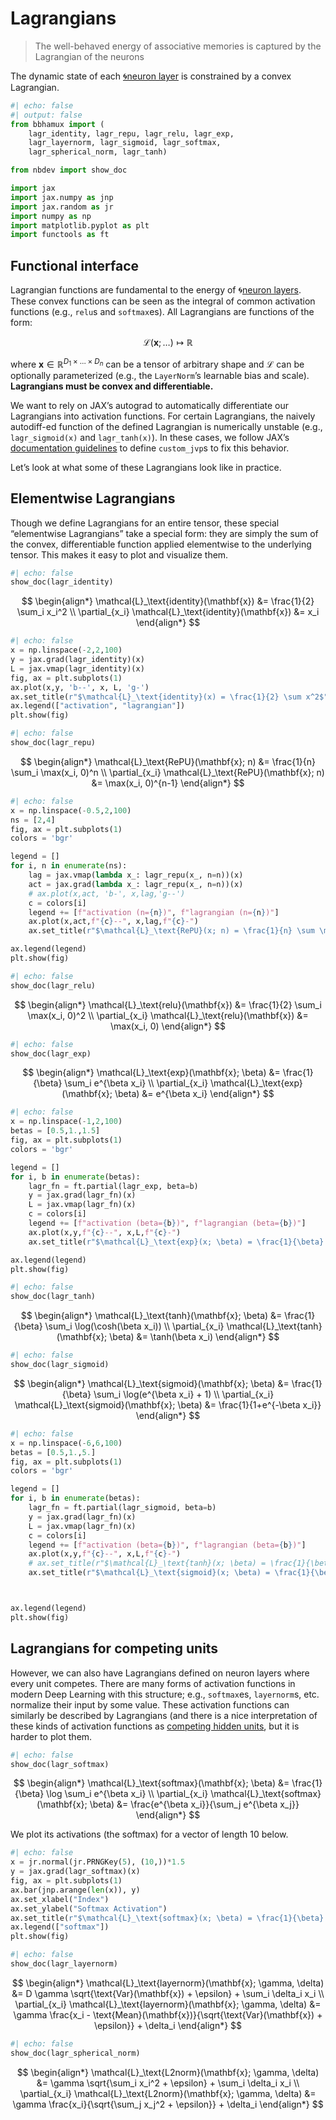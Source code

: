 # Lagrangians

> The well-behaved energy of associative memories is captured by the Lagrangian of the neurons

The dynamic state of each [🌀neuron layer](./02_neurons.qmd) is constrained by a convex Lagrangian.

```python
#| echo: false
#| output: false
from bbhamux import (
    lagr_identity, lagr_repu, lagr_relu, lagr_exp, 
    lagr_layernorm, lagr_sigmoid, lagr_softmax, 
    lagr_spherical_norm, lagr_tanh)

from nbdev import show_doc

import jax
import jax.numpy as jnp
import jax.random as jr
import numpy as np
import matplotlib.pyplot as plt
import functools as ft
```

## Functional interface

Lagrangian functions are fundamental to the energy of 🌀[neuron layers](./02_neurons.qmd). These convex functions can be seen as the integral of common activation functions (e.g., `relu`s and `softmax`es). All Lagrangians are functions of the form:

$$\mathcal{L}(\mathbf{x};\ldots) \mapsto \mathbb{R}$$

where $\mathbf{x} \in \mathbb{R}^{D_1 \times \ldots \times D_n}$ can be a tensor of arbitrary shape and $\mathcal{L}$ can be optionally parameterized (e.g., the `LayerNorm`'s learnable bias and scale). **Lagrangians must be convex and differentiable.**

We want to rely on JAX's autograd to automatically differentiate our Lagrangians into activation functions. For certain Lagrangians, the naively autodiff-ed function of the defined Lagrangian is numerically unstable (e.g., `lagr_sigmoid(x)` and `lagr_tanh(x)`). In these cases, we follow JAX's [documentation guidelines](https://jax.readthedocs.io/en/latest/notebooks/Custom_derivative_rules_for_Python_code.html) to define `custom_jvp`s to fix this behavior.

Let's look at what some of these Lagrangians look like in practice.

## Elementwise Lagrangians

Though we define Lagrangians for an entire tensor, these special "elementwise Lagrangians" take a special form: they are simply the sum of the convex, differentiable function applied elementwise to the underlying tensor. This makes it easy to plot and visualize them.

```python
#| echo: false
show_doc(lagr_identity)
```

$$
\begin{align*}
\mathcal{L}_\text{identity}(\mathbf{x}) &= \frac{1}{2} \sum_i x_i^2 \\
\partial_{x_i} \mathcal{L}_\text{identity}(\mathbf{x}) &= x_i
\end{align*}
$$

```python
#| echo: false
x = np.linspace(-2,2,100)
y = jax.grad(lagr_identity)(x)
L = jax.vmap(lagr_identity)(x)
fig, ax = plt.subplots(1)
ax.plot(x,y, 'b--', x, L, 'g-')
ax.set_title(r"$\mathcal{L}_\text{identity}(x) = \frac{1}{2} \sum x^2$")
ax.legend(["activation", "lagrangian"])
plt.show(fig)
```

```python
#| echo: false
show_doc(lagr_repu)
```

$$
\begin{align*}
\mathcal{L}_\text{RePU}(\mathbf{x}; n) &= \frac{1}{n} \sum_i \max(x_i, 0)^n \\
\partial_{x_i} \mathcal{L}_\text{RePU}(\mathbf{x}; n) &= \max(x_i, 0)^{n-1}
\end{align*}
$$

```python
#| echo: false
x = np.linspace(-0.5,2,100)
ns = [2,4]
fig, ax = plt.subplots(1)
colors = 'bgr'

legend = []
for i, n in enumerate(ns):
    lag = jax.vmap(lambda x_: lagr_repu(x_, n=n))(x)
    act = jax.grad(lambda x_: lagr_repu(x_, n=n))(x)
    # ax.plot(x,act, 'b-', x,lag,'g--')
    c = colors[i]
    legend += [f"activation (n={n})", f"lagrangian (n={n})"]
    ax.plot(x,act,f"{c}--", x,lag,f"{c}-")
    ax.set_title(r"$\mathcal{L}_\text{RePU}(x; n) = \frac{1}{n} \sum \max(x, 0)^n$")

ax.legend(legend)
plt.show(fig)
```

```python
#| echo: false
show_doc(lagr_relu)
```

$$
\begin{align*}
\mathcal{L}_\text{relu}(\mathbf{x}) &= \frac{1}{2} \sum_i \max(x_i, 0)^2 \\
\partial_{x_i} \mathcal{L}_\text{relu}(\mathbf{x}) &= \max(x_i, 0)
\end{align*}
$$

```python
#| echo: false
show_doc(lagr_exp)
```

$$
\begin{align*}
\mathcal{L}_\text{exp}(\mathbf{x}; \beta) &= \frac{1}{\beta} \sum_i e^{\beta x_i} \\
\partial_{x_i} \mathcal{L}_\text{exp}(\mathbf{x}; \beta) &= e^{\beta x_i}
\end{align*}
$$

```python
#| echo: false
x = np.linspace(-1,2,100)
betas = [0.5,1.,1.5]
fig, ax = plt.subplots(1)
colors = 'bgr'

legend = []
for i, b in enumerate(betas):
    lagr_fn = ft.partial(lagr_exp, beta=b)
    y = jax.grad(lagr_fn)(x)
    L = jax.vmap(lagr_fn)(x)
    c = colors[i]
    legend += [f"activation (beta={b})", f"lagrangian (beta={b})"]
    ax.plot(x,y,f"{c}--", x,L,f"{c}-")
    ax.set_title(r"$\mathcal{L}_\text{exp}(x; \beta) = \frac{1}{\beta} \sum_i e^{\beta x_i}$")

ax.legend(legend)
plt.show(fig)
```

```python
#| echo: false
show_doc(lagr_tanh)
```

$$
\begin{align*}
\mathcal{L}_\text{tanh}(\mathbf{x}; \beta) &= \frac{1}{\beta} \sum_i \log(\cosh(\beta x_i)) \\
\partial_{x_i} \mathcal{L}_\text{tanh}(\mathbf{x}; \beta) &= \tanh(\beta x_i)
\end{align*}
$$

```python
#| echo: false
show_doc(lagr_sigmoid)
```

$$
\begin{align*}
\mathcal{L}_\text{sigmoid}(\mathbf{x}; \beta) &= \frac{1}{\beta} \sum_i \log(e^{\beta x_i} + 1) \\
\partial_{x_i} \mathcal{L}_\text{sigmoid}(\mathbf{x}; \beta) &= \frac{1}{1+e^{-\beta x_i}}
\end{align*}
$$

```python
#| echo: false
x = np.linspace(-6,6,100)
betas = [0.5,1.,5.]
fig, ax = plt.subplots(1)
colors = 'bgr'

legend = []
for i, b in enumerate(betas):
    lagr_fn = ft.partial(lagr_sigmoid, beta=b)
    y = jax.grad(lagr_fn)(x)
    L = jax.vmap(lagr_fn)(x)
    c = colors[i]
    legend += [f"activation (beta={b})", f"lagrangian (beta={b})"]
    ax.plot(x,y,f"{c}--", x,L,f"{c}-")
    # ax.set_title(r"$\mathcal{L}_\text{tanh}(x; \beta) = \frac{1}{\beta} \sum \log(\cosh(\beta x))$")
    ax.set_title(r"$\mathcal{L}_\text{sigmoid}(x; \beta) = \frac{1}{\beta} \sum \log(e^{\beta x} + 1)$")



ax.legend(legend)
plt.show(fig)
```

## Lagrangians for competing units

However, we can also have Lagrangians defined on neuron layers where every unit competes. There are many forms of activation functions in modern Deep Learning with this structure; e.g., `softmax`es, `layernorm`s, etc. normalize their input by some value. These activation functions can similarly be described by Lagrangians (and there is a nice interpretation of these kinds of activation functions as [competing hidden units](https://arxiv.org/abs/1806.10181), but it is harder to plot them.

```python
#| echo: false
show_doc(lagr_softmax)
```

$$
\begin{align*}
\mathcal{L}_\text{softmax}(\mathbf{x}; \beta) &= \frac{1}{\beta} \log \sum_i e^{\beta x_i} \\
\partial_{x_i} \mathcal{L}_\text{softmax}(\mathbf{x}; \beta) &= \frac{e^{\beta x_i}}{\sum_j e^{\beta x_j}}
\end{align*}
$$

We plot its activations (the softmax) for a vector of length 10 below.

```python
#| echo: false
x = jr.normal(jr.PRNGKey(5), (10,))*1.5
y = jax.grad(lagr_softmax)(x)
fig, ax = plt.subplots(1)
ax.bar(jnp.arange(len(x)), y)
ax.set_xlabel("Index")
ax.set_ylabel("Softmax Activation")
ax.set_title(r"$\mathcal{L}_\text{softmax}(x; \beta) = \frac{1}{\beta} \log \sum_i e^{\beta x_i}$, where $\beta = 1$")
ax.legend(["softmax"])
plt.show(fig)
```

```python
#| echo: false
show_doc(lagr_layernorm)
```

$$
\begin{align*}
\mathcal{L}_\text{layernorm}(\mathbf{x}; \gamma, \delta) &= D \gamma \sqrt{\text{Var}(\mathbf{x}) + \epsilon} + \sum_i \delta_i x_i \\
\partial_{x_i} \mathcal{L}_\text{layernorm}(\mathbf{x}; \gamma, \delta) &= \gamma \frac{x_i - \text{Mean}(\mathbf{x})}{\sqrt{\text{Var}(\mathbf{x}) + \epsilon}} + \delta_i
\end{align*}
$$

```python
#| echo: false
show_doc(lagr_spherical_norm)
```

$$
\begin{align*}
\mathcal{L}_\text{L2norm}(\mathbf{x}; \gamma, \delta) &= \gamma \sqrt{\sum_i x_i^2 + \epsilon} + \sum_i \delta_i x_i \\
\partial_{x_i} \mathcal{L}_\text{L2norm}(\mathbf{x}; \gamma, \delta) &= \gamma \frac{x_i}{\sqrt{\sum_j x_j^2 + \epsilon}} + \delta_i
\end{align*}
$$